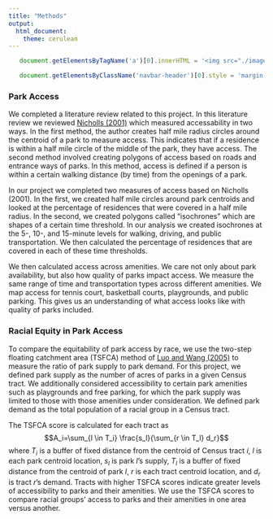 ```yaml
---
title: "Methods"
output: 
  html_document:
    theme: cerulean
---
```

```js

   document.getElementsByTagName('a')[0].innerHTML = '<img src="./images/DSPG_white-01.png" width="120px" />'

   document.getElementsByClassName('navbar-header')[0].style = 'margin-top:-10px;'

```

### Park Access

We completed a literature review related to this project. In this literature review we reviewed [Nicholls (2001)](https://www.tandfonline.com/doi/abs/10.1080/13606710110084651) which measured accessability in two ways. In the first method, the author creates half mile radius circles around the centroid of a park to measure access. This indicates that if a residence is within a half mile circle of the middle of the park, they have access. The second method involved creating polygons of access based on roads and entrance ways of parks. In this method, access is defined if a person is within a certain walking distance (by time) from the openings of a park.

In our project we completed two measures of access based on Nicholls (2001). In the first, we created half mile circles around park centroids and looked at the percentage of residences that were covered in a half mile radius. In the second, we created polygons called "isochrones" which are shapes of a certain time threshold. In our analysis we created isochrones at the 5-, 10-, and 15-minute levels for walking, driving, and public transportation. We then calculated the percentage of residences that are covered in each of these time thresholds.

We then calculated access across amenities. We care not only about park availability, but also how quality of parks impact access. We measure the same range of time and transportation types across different amenities. We map access for tennis court, basketball courts, playgrounds, and public parking. This gives us an understanding of what access looks like with quality of parks included.

### Racial Equity in Park Access

To compare the equitability of park access by race, we use the two-step floating catchment area (TSFCA) method of [Luo and Wang (2005)](https://www.sciencedirect.com/science/article/abs/pii/S1353829204000085) to measure the ratio of park supply to park demand. For this project, we defined park supply as the number of acres of parks in a given Census tract. We additionally considered accessibility to certain park amenities such as playgrounds and free parking, for which the park supply was limited to those with those amenities under consideration. We defined park demand as the total population of a racial group in a Census tract. 

The TSFCA score is calculated for each tract as $$A_i=\sum_{l \in T_i} \frac{s_l}{\sum_{r \in T_l} d_r}$$
where $T_i$ is a buffer of fixed distance from the centroid of Census tract $i$, $l$ is each park centroid location, $s_l$ is park $l$'s supply, $T_l$ is a buffer of fixed distance from the centroid of park $l$, $r$ is each tract centroid location, and $d_r$ is tract $r$'s demand. Tracts with higher TSFCA scores indicate greater levels of accessibility to parks and their amenities. We use the TSFCA scores to compare racial groups' access to parks and their amenities in one area versus another.





